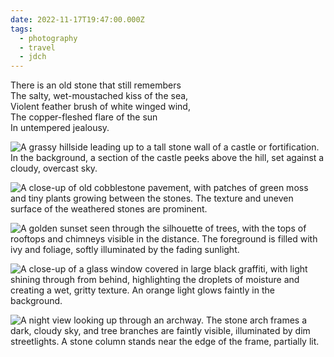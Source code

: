 ```yaml
---
date: 2022-11-17T19:47:00.000Z
tags:
  - photography
  - travel
  - jdch
---
```

There is an old stone that still remembers<br/>
The salty, wet-moustached kiss of the sea,<br/>
Violent feather brush of white winged wind,<br/>
The copper-fleshed flare of the sun<br/>
In untempered jealousy.

![A grassy hillside leading up to a tall stone wall of a castle or fortification. In the background, a section of the castle peeks above the hill, set against a cloudy, overcast sky.](/assets/photos/20221117-IMG_3732.jpg)

![A close-up of old cobblestone pavement, with patches of green moss and tiny plants growing between the stones. The texture and uneven surface of the weathered stones are prominent.](/assets/photos/20221117-IMG_3776.jpg)

![A golden sunset seen through the silhouette of trees, with the tops of rooftops and chimneys visible in the distance. The foreground is filled with ivy and foliage, softly illuminated by the fading sunlight.](/assets/photos/20221115-IMG_3313.jpg)

![A close-up of a glass window covered in large black graffiti, with light shining through from behind, highlighting the droplets of moisture and creating a wet, gritty texture. An orange light glows faintly in the background.](/assets/photos/20221115-IMG_3346.jpg)

![A night view looking up through an archway. The stone arch frames a dark, cloudy sky, and tree branches are faintly visible, illuminated by dim streetlights. A stone column stands near the edge of the frame, partially lit.](/assets/photos/20221116-IMG_3679.jpg)
